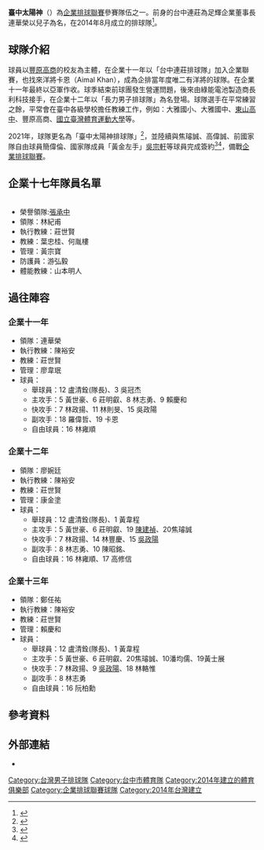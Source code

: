 {{Infobox volleyball club
| clubname    = 臺中太陽神
| image       = 臺中太陽神排球隊.jpg
| fullname    = 臺中太陽神排球隊
| founded     = 2014年8月
| dissolved   = 
| ground      = 
| capacity    = 
| chairman    = 
| manager     = 
| captain     = 盧清銓
| league      = [[企業排球聯賽|企業排球聯賽]]
| season      = 
| position    = 
| website     = https://www.taichungapollo.com/
}}
'''臺中太陽神'''（{{lang-en|Taichung Apollo}}）為[[企業排球聯賽|企業排球聯賽]]參賽隊伍之一。前身的台中連莊為足輝企業董事長連華榮以兒子為名，在2014年8月成立的排球隊<ref>{{Cite web |url=http://sports.ettoday.net/news/438537 |title=以兒子名為隊名　連莊男排明年企排第六隊 |access-date=2016-04-22 |archive-date=2019-11-30 |archive-url=https://web.archive.org/web/20191130204440/https://sports.ettoday.net/news/438537 |dead-url=no }}</ref>。

==球隊介紹==
球員以[[豐原高商|豐原高商]]的校友為主體，在企業十一年以「台中連莊排球隊」加入企業聯賽，也找來洋將卡恩（Aimal Khan），成為企排當年度唯二有洋將的球隊。在企業十一年最終以亞軍作收。球季結束前球團發生營運問題，後來由綠能電池製造商長利科技接手，在企業十二年以「長力男子排球隊」為名登場。球隊選手在平常練習之餘，平常會在臺中各級學校擔任教練工作，例如：大雅國小、大雅國中、[[臺中市立東山高級中學|東山高中]]、豐原高商、[[國立臺灣體育運動大學|國立臺灣體育運動大學]]等。

2021年，球隊更名為「臺中太陽神排球隊」<ref>{{cite news |author1=陳筱琳 |title=台中長力男排 更名「台中太陽神」 |url=https://www.chinatimes.com/realtimenews/20210518002503-260403?chdtv |accessdate=2021-06-13 |work=中國時報 |date=2021-05-18 |archive-date=2021-10-29 |archive-url=https://web.archive.org/web/20211029062727/https://www.chinatimes.com/realtimenews/20210518002503-260403?chdtv |dead-url=no }}</ref>，並陸續與焦璿誠、高偉誠、前國家隊自由球員簡偉倫、國家隊成員「黃金左手」[[吳宗軒|吳宗軒]]等球員完成簽約<ref>{{cite news |author1=粘藐云 |title=前國家隊自由球員復出 台中太陽神簽下簡偉倫 |url=https://sports.ltn.com.tw/news/breakingnews/3647548 |accessdate=2021-08-23 |work=自由時報 |date=2021-08-23 |archive-date=2021-10-08 |archive-url=https://web.archive.org/web/20211008020216/https://sports.ltn.com.tw/news/breakingnews/3647548 |dead-url=no }}</ref><ref>{{cite news |author1=粘藐云 |title=重磅補強！台中太陽神網羅「黃金左手」吳宗軒 |url=https://sports.ltn.com.tw/news/breakingnews/3654915 |accessdate=2021-08-30 |work=自由時報 |date=2021-08-30 |archive-date=2021-10-07 |archive-url=https://web.archive.org/web/20211007234045/https://sports.ltn.com.tw/news/breakingnews/3654915 |dead-url=no }}</ref>，備戰[[企業排球聯賽|企業排球聯賽]]。

==企業十七年隊員名單==
{|cellpadding="3" cellspacing="3" class="toccolours" style="background:#f8f8f8; font-size:95%; align=left" width="80%" 
|- align="center" style="font-size: 130%;"
|- align="center" bgcolor=#fbb825 style="font-size:100%;"
!背號
!姓名 
!生日
!身高(cm)/體重(kg) 
!國籍
!畢業學校
!位置
!備註
|-style="background:#ffffff"
|align="center"|1
|align="center"|黃韋程
|align="center"|1992/03/02
|align="center"|183/86
|align="center"|{{ROC}}
|align="center"|[[國立彰化師範大學|國立彰化師範大學]]
|align="center"|舉球員
|align="center"|
|-style="background:#ffffff"
|align="center"|5
|align="center"|周育霆
|align="center"|2000/04/24
|align="center"|184/70
|align="center"|{{ROC}}
|align="center"|[[臺中市立豐原商業高級中等學校|豐原高商]]
|align="center"|舉球員
|align="center"|
|-style="background:#ffffff"
|align="center"|6
|align="center"|簡偉倫
|align="center"|1989/02/06
|align="center"|170/64
|align="center"|{{ROC}}
|align="center"|[[國立臺灣師範大學|國立臺灣師範大學]]
|align="center"|自由球員
|align="center"|
|-style="background:#ffffff"
|align="center"|7
|align="center"|陳昭銘
|align="center"|1996/01/20
|align="center"|190/82
|align="center"|{{ROC}}
|align="center"|[[國立臺灣大學|國立臺灣大學]]
|align="center"|主攻手
|align="center"|
|-style="background:#ffffff"
|align="center"|8
|align="center"|陳仕東
|align="center"|2001/09/14
|align="center"|180/73
|align="center"|{{ROC}}
|align="center"|[[臺中市立豐原商業高級中等學校|豐原高商]]
|align="center"|中間手
|align="center"|
|-style="background:#ffffff"
|align="center"|9
|align="center"|高偉誠
|align="center"|1995/10/29
|align="center"|182/68
|align="center"|{{ROC}}
|align="center"|[[國立臺灣師範大學|國立臺灣師範大學]]
|align="center"|主攻手
|align="center"|
|-style="background:#ffffff"
|align="center"|11
|align="center"|[[吳宗軒|吳宗軒]]
|align="center"|1994/07/09
|align="center"|187/80
|align="center"|{{ROC}}
|align="center"|[[國立臺灣師範大學|國立臺灣師範大學]]
|align="center"|副攻手
|align="center"|
|-style="background:#ffffff"
|align="center"|12
|align="center"|盧清銓
|align="center"|1987/06/11
|align="center"|186/86
|align="center"|{{ROC}}
|align="center"|[[國立嘉義大學|國立嘉義大學]]
|align="center"|舉球員
|align="center"|隊長
|-style="background:#ffffff"
|align="center"|13
|align="center"|黃柏叡
|align="center"|2001/06/30
|align="center"|176/70
|align="center"|{{ROC}}
|align="center"|[[臺中市立豐原商業高級中等學校|豐原高商]]
|align="center"|自由球員
|align="center"|
|-style="background:#ffffff"
|align="center"|14
|align="center"|林昱丞
|align="center"|1999/11/07
|align="center"|196/85
|align="center"|{{ROC}}
|align="center"|[[雲林縣私立大成高級商工職業學校|大成商工]]
|align="center"|中間手
|align="center"|
|-style="background:#ffffff"
|align="center"|15
|align="center"|施宗諭
|align="center"|2002/11/02
|align="center"|187/78
|align="center"|{{ROC}}
|align="center"|[[臺中市立豐原商業高級中等學校|豐原高商]]
|align="center"|中間手
|align="center"|
|-style="background:#ffffff"
|align="center"|16
|align="center"|李修瑜
|align="center"|2002/02/27
|align="center"|173/58
|align="center"|{{ROC}}
|align="center"|[[臺中市立豐原商業高級中等學校|豐原高商]]
|align="center"|主攻手
|align="center"|
|-style="background:#ffffff"
|align="center"|17
|align="center"|柯宗甫
|align="center"|2000/07/09
|align="center"|192/85
|align="center"|{{ROC}}
|align="center"|[[雲林縣私立大成高級商工職業學校|大成商工]]
|align="center"|中間手
|align="center"|
|-style="background:#ffffff"
|align="center"|19
|align="center"|黃士展
|align="center"|1999/04/29
|align="center"|180/85
|align="center"|{{ROC}}
|align="center"|[[國立彰化師範大學|國立彰化師範大學]]
|align="center"|主攻手
|align="center"|
|-style="background:#ffffff"
|align="center"|20
|align="center"|焦璿誠
|align="center"|1999/06/09
|align="center"|183/80
|align="center"|{{ROC}}
|align="center"|[[國立彰化師範大學|國立彰化師範大學]]
|align="center"|主攻手
|align="center"|
|}

*榮譽領隊:[[張承中|張承中]]
*領隊：林紀甫
*執行教練：莊世賢
*教練：葉忠桂、何胤樓
*管理：黃宗寶
*防護員：游弘毅
*體能教練：山本明人

==過往陣容==
===企業十一年===
*領隊：連華榮
*執行教練：陳裕安
*教練：莊世賢
*管理：廖韋珉
*球員：
**舉球員：12 盧清銓(隊長)、3 吳冠杰
**主攻手：5 黃世豪、6 莊明叡、8 林志勇、9 賴慶和
**快攻手：7 林政揚、11 林則旻、15 吳政陽
**副攻手：18 羅偉哲、19 卡恩
**自由球員：16 林雍順

===企業十二年===
*領隊：廖婉廷
*執行教練：陳裕安
*教練：莊世賢
*管理：康金塗
*球員：
**舉球員：12 盧清銓(隊長)、1 黃韋程
**主攻手：5 黃世豪、6 莊明叡、19 [[陳建禎|陳建禎]]、20焦璿誠
**快攻手：7 林政揚、14 林豐慶、15 [[吳政陽|吳政陽]]
**副攻手：8 林志勇、10 陳昭銘、
**自由球員：16 林雍順、17 高修信

===企業十三年===
*領隊：鄭任祐
*執行教練：陳裕安
*教練：莊世賢
*管理：賴慶和
*球員：
**舉球員：12 盧清銓(隊長)、1 黃韋程
**主攻手：5 黃世豪、6 莊明叡、20焦璿誠、10潘均儒、19黃士展
**快攻手：7 林政揚、9 [[吳政陽|吳政陽]]、18 林輅惟
**副攻手：8 林志勇
**自由球員：16 阮柏勳

==參考資料==
{{reflist}}

==外部連結==
*{{facebook|taichungapollovb}}
{{台灣排球}}
{{企業男子排球聯賽}}
[[Category:台灣男子排球隊|Category:台灣男子排球隊]]
[[Category:台中市體育隊|Category:台中市體育隊]]
[[Category:2014年建立的體育俱樂部|Category:2014年建立的體育俱樂部]]
[[Category:企業排球聯賽球隊|Category:企業排球聯賽球隊]]
[[Category:2014年台灣建立|Category:2014年台灣建立]]